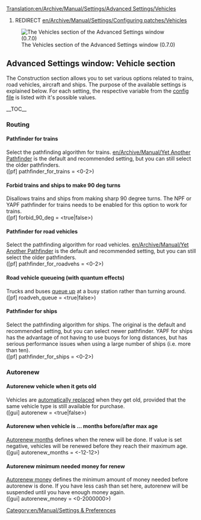 [[Translation:en/Archive/Manual/Settings/Advanced Settings/Vehicles]]
#REDIRECT [[en/Archive/Manual/Settings/Configuring patches/Vehicles]]

{{en/Warning|Information on this page applies to 0.7.x and up. See [[en/Archive/Manual/Settings/Configuring patches]] for information of how to change settings in 0.6.x and earlier.}}

[[File:en/Archive/Manual/Settings/Advset vehicles.png|frame|left|The Vehicles section of the Advanced Settings window (0.7.0)]]
==Advanced Settings window: Vehicle section==
{{en/Archive/Manual/Settings/Advanced Settings}}
The Construction section allows you to set various options related to trains, road vehicles, aircraft and ships. The purpose of the available settings is explained below. For each setting, the respective variable from the [[en/Archive/Manual/Settings/Openttd.cfg|config file]] is listed with it's possible values.

__TOC__

===Routing===
====Pathfinder for trains====
Select the pathfinding algorithm for trains. [[en/Archive/Manual/Yet Another Pathfinder]] is the default and recommended setting, but you can still select the older pathfinders.
<br />([pf] pathfinder_for_trains = <0-2>)

====Forbid trains and ships to make 90 deg turns====
Disallows trains and ships from making sharp 90 degree turns. The NPF or YAPF pathfinder for trains needs to be enabled for this option to work for trains.
<br />([pf] forbid_90_deg = <true|false>)

====Pathfinder for road vehicles====
Select the pathfinding algorithm for road vehicles. [[en/Archive/Manual/Yet Another Pathfinder]] is the default and recommended setting, but you can still select the older pathfinders.
<br />([pf] pathfinder_for_roadvehs = <0-2>)

====Road vehicle queueing (with quantum effects)====
Trucks and buses [[en/Archive/Manual/Settings/Road vehicle queueing|queue up]] at a busy station rather than turning around.
<br />([pf] roadveh_queue = <true|false>)

====Pathfinder for ships====
Select the pathfinding algorithm for ships. The original is the default and recommended setting, but you can select newer pathfinder. YAPF for ships has the advantage of not having to use buoys for long distances, but has serious performance issues when using a large number of ships (i.e. more than ten).
<br />([pf] pathfinder_for_ships = <0-2>)

===Autorenew===
====Autorenew vehicle when it gets old====
Vehicles are [[en/Archive/Manual/Settings/Advanced Settings/Vehicles|automatically replaced]] when they get old, provided that the same vehicle type is still available for purchase.
<br />([gui] autorenew = <true|false>)

====Autorenew when vehicle is ... months before/after max age====
[[en/Archive/Manual/Settings/Advanced Settings/Vehicles|Autorenew months]] defines when the renew will be done. If value is set negative, vehicles will be renewed before they reach their maximum age.
<br />([gui] autorenew_months = <-12-12>)

====Autorenew minimum needed money for renew====
[[en/Archive/Manual/Settings/Advanced Settings/Vehicles|Autorenew money]] defines the minimum amount of money needed before autorenew is done. If you have less cash than set here, autorenew will be suspended until you have enough money again.
<br />([gui] autorenew_money = <0-2000000>)



[[Category:en/Manual/Settings & Preferences]]
